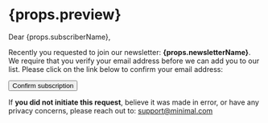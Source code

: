# {props.preview}

Dear {props.subscriberName},

Recently you requested to join our newsletter: **{props.newsletterName}**. We require that you verify your email address before we can add you to our list. Please click on the link below to confirm your email address:

<Button fullWidth href="#">Confirm subscription</Button>

If **you did not initiate this request**, believe it was made in error, or have any privacy concerns, please reach out to: [support@minimal.com](#)
